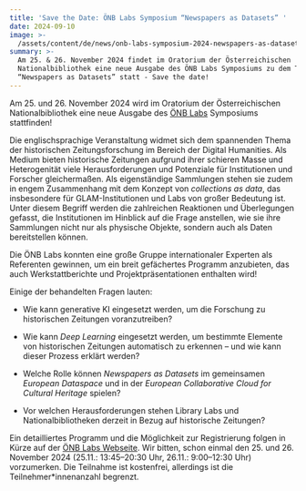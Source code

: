 ```yaml
---
title: 'Save the Date: ÖNB Labs Symposium “Newspapers as Datasets” '
date: 2024-09-10
image: >-
  /assets/content/de/news/onb-labs-symposium-2024-newspapers-as-datasets/image.jpg
summary: >-
  Am 25. & 26. November 2024 findet im Oratorium der Österreichischen
  Nationalbibliothek eine neue Ausgabe des ÖNB Labs Symposiums zu dem Thema
  “Newspapers as Datasets” statt - Save the date!
---
```

Am 25. und 26. November 2024 wird im Oratorium der Österreichischen Nationalbibliothek eine neue Ausgabe des [ÖNB Labs](https://labs.onb.ac.at/de/) Symposiums stattfinden!

Die englischsprachige Veranstaltung widmet sich dem spannenden Thema der historischen Zeitungsforschung im Bereich der Digital Humanities. Als Medium bieten historische Zeitungen aufgrund ihrer schieren Masse und Heterogenität viele Herausforderungen und Potenziale für Institutionen und Forscher gleichermaßen. Als eigenständige Sammlungen stehen sie zudem in engem Zusammenhang mit dem Konzept von *collections as data*, das insbesondere für GLAM-Institutionen und Labs von großer Bedeutung ist. Unter diesem Begriff werden die zahlreichen Reaktionen und Überlegungen gefasst, die Institutionen im Hinblick auf die Frage anstellen, wie sie ihre Sammlungen nicht nur als physische Objekte, sondern auch als Daten bereitstellen können.

Die ÖNB Labs konnten eine große Gruppe internationaler Experten als Referenten gewinnen, um ein breit gefächertes Programm anzubieten, das auch Werkstattberichte und Projektpräsentationen enthalten wird!&#x20;

Einige der behandelten Fragen lauten: 

* Wie kann generative KI eingesetzt werden, um die Forschung zu historischen Zeitungen voranzutreiben? 

- Wie kann *Deep Learning* eingesetzt werden, um bestimmte Elemente von historischen Zeitungen automatisch zu erkennen – und wie kann dieser Prozess erklärt werden? 

* Welche Rolle können *Newspapers as Datasets* im gemeinsamen *European Dataspace* und in der *European Collaborative Cloud for Cultural Heritage* spielen? 

- Vor welchen Herausforderungen stehen Library Labs und Nationalbibliotheken derzeit in Bezug auf historische Zeitungen?

Ein detailliertes Programm und die Möglichkeit zur Registrierung folgen in Kürze auf der [ÖNB Labs Webseite](https://labs.onb.ac.at/de/topic/symposium-2024/). Wir bitten, schon einmal den 25. und 26. November 2024 (25.11.: 13:45–20:30 Uhr, 26.11.: 9:00–12:30 Uhr) vorzumerken. Die Teilnahme ist kostenfrei, allerdings ist die Teilnehmer\*innenanzahl begrenzt.
